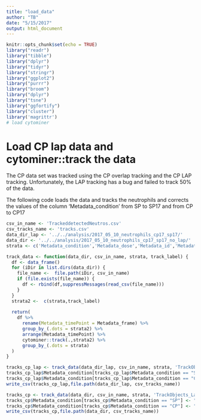 ```yaml
---
title: "load_data"
author: "TB"
date: "5/15/2017"
output: html_document
---
```


```r
knitr::opts_chunk$set(echo = TRUE)
library("readr")
library("tibble")
library("dplyr")
library("tidyr")
library("stringr")
library("ggplot2")
library("purrr")
library("broom")
library("dplyr")
library("tsne")
library("ggfortify")
library("cluster")
library('magrittr')
# load cytominer 

```

# Load CP lap data and cytominer::track the data
The CP data set was tracked using the CP overlap tracking and the CP LAP tracking. 
Unfortunately, the LAP tracking has a bug and failed to track 50% of the data. 

The following code loads the data and tracks the neutrophils and corrects the values 
of the column 'Metadata_condition' from SP to SP17 and from CP to CP17

```r
csv_in_name <- 'TrackeddetectedNeutros.csv'
csv_tracks_name <- 'tracks.csv'
data_dir_lap <- '../../analysis/2017_05_10_neutrophils_cp17_sp17/'
data_dir <- '../../analysis/2017_05_10_neutrophils_cp17_sp17_no_lap/'
strata <- c('Metadata_condition','Metadata_dose','Metadata_id','Metadata_date','Metadata_matrix')

track_data <- function(data_dir, csv_in_name, strata, track_label) {
  df <- data_frame()
  for (iDir in list.dirs(data_dir)) {
    file_name <-  file.path(iDir, csv_in_name)
    if (file.exists(file_name)) {
      df <- rbind(df,suppressMessages(read_csv(file_name)))
    }
  }
  strata2 <-  c(strata,track_label)
  
  return(
    df %>% 
      rename(Metadata_timePoint = Metadata_frame) %>%
      group_by_(.dots = strata2) %>%
      arrange(Metadata_timePoint) %>%
      cytominer::track(.,strata2) %>%
      group_by_(.dots = strata) 
  )
}

tracks_cp_lap <- track_data(data_dir_lap, csv_in_name, strata, 'TrackObjects_Label')
tracks_cp_lap$Metadata_condition[tracks_cp_lap$Metadata_condition == "SP"] <- "SP17"
tracks_cp_lap$Metadata_condition[tracks_cp_lap$Metadata_condition == "CP"] <- "CP17"
write_csv(tracks_cp_lap,file.path(data_dir_lap, csv_tracks_name))

tracks_cp <- track_data(data_dir, csv_in_name, strata, 'TrackObjects_Label_50')
tracks_cp$Metadata_condition[tracks_cp$Metadata_condition == "SP"] <- "SP17"
tracks_cp$Metadata_condition[tracks_cp$Metadata_condition == "CP"] <- "CP17"
write_csv(tracks_cp,file.path(data_dir, csv_tracks_name))

```

